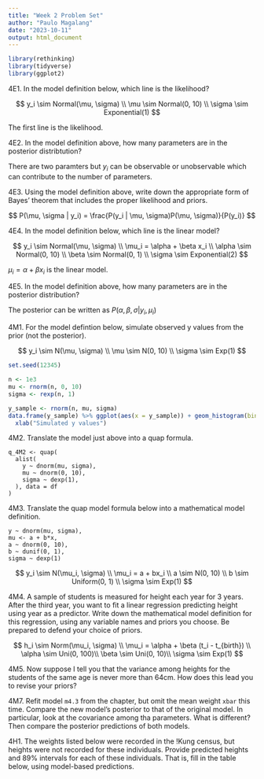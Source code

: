 ```yaml
---
title: "Week 2 Problem Set"
author: "Paulo Magalang"
date: "2023-10-11"
output: html_document
---
```


```r
library(rethinking)
library(tidyverse)
library(ggplot2)
```

4E1. In the model definition below, which line is the likelihood?

$$
y_i \sim Normal(\mu, \sigma) \\
\mu \sim Normal(0, 10) \\
\sigma \sim Exponential(1)
$$

The first line is the likelihood.

4E2. In the model definition above, how many parameters are in the posterior distribtution?

There are two paramters but $y_i$ can be observable or unobservable which can contribute
to the number of parameters.

4E3. Using the model definition above, write down the appropriate form of Bayes'
theorem that includes the proper likelihood and priors.

$$
P(\mu, \sigma | y_i) = \frac{P(y_i | \mu, \sigma)P(\mu, \sigma)}{P(y_i)}
$$

4E4. In the model definition below, which line is the linear model?

$$
y_i \sim Normal(\mu, \sigma) \\
\mu_i = \alpha + \beta x_i \\
\alpha \sim Normal(0, 10) \\
\beta \sim Normal(0, 1) \\
\sigma \sim Exponential(2)
$$

$\mu_i = \alpha + \beta x_i$ is the linear model.

4E5. In the model definition above, how many parameters are in the posterior distribution?

The posterior can be written as $P(\alpha, \beta, \sigma | y_i, \mu_i)$


4M1. For the model defintion below, simulate observed y values from the prior (not the
posterior).

$$
y_i \sim N(\mu, \sigma) \\
\mu \sim N(0, 10) \\
\sigma \sim Exp(1)
$$

```r
set.seed(12345)

n <- 1e3
mu <- rnorm(n, 0, 10)
sigma <- rexp(n, 1)
```

```r
y_sample <- rnorm(n, mu, sigma)
data.frame(y_sample) %>% ggplot(aes(x = y_sample)) + geom_histogram(binwidth = 1) +
  xlab("Simulated y values")
```

4M2. Translate the model just above into a quap formula.

```{}
q_4M2 <- quap(
  alist(
    y ~ dnorm(mu, sigma),
    mu ~ dnorm(0, 10),
    sigma ~ dexp(1),
  ), data = df
)
```

4M3. Translate the quap model formula below into a mathematical model definition.

```{}
y ~ dnorm(mu, sigma),
mu <- a + b*x,
a ~ dnorm(0, 10),
b ~ dunif(0, 1),
sigma ~ dexp(1)
```

$$
y_i \sim N(\mu_i, \sigma) \\
\mu_i = a + bx_i \\
a \sim N(0, 10) \\
b \sim Uniform(0, 1) \\
\sigma \sim Exp(1)
$$

4M4. A sample of students is measured for height each year for 3 years. After the third year,
you want to fit a linear regression predicting height using year as a predictor. Write
down the mathematical model definition for this regression, using any variable names
and priors you choose. Be prepared to defend your choice of priors.

$$
h_i \sim Norm(\mu_i, \sigma) \\
\mu_i = \alpha + \beta (t_i - t_{birth}) \\
\alpha \sim  Uni(0, 100)\\
\beta \sim Uni(0, 10)\\
\sigma \sim Exp(1)
$$


4M5. Now suppose I tell you that the variance among heights for the students of the same
age is never more than 64cm. How does this lead you to revise your priors?

4M7. Refit model `m4.3` from the chapter, but omit the mean weight `xbar` this time. 
Compare the new model's posterior to that of the original model. In particular, look at
the covariance among tha parameters. What is different? Then compare the posterior predictions
of both models.

4H1. The weights listed below were recorded in the !Kung census, but heights were not recorded
for these individuals. Provide predicted heights and 89% intervals for each of these individuals.
That is, fill in the table below, using model-based predictions.




















